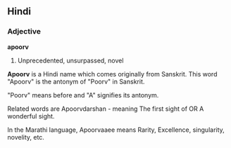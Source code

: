 ==Hindi==
===Adjective===
'''apoorv'''
# Unprecedented, unsurpassed, novel

'''Apoorv''' is a Hindi name which comes originally from Sanskrit. This word "Apoorv" is the antonym of "Poorv" in Sanskrit.

"Poorv" means before and "A" signifies its antonym. 

Related words are Apoorvdarshan - meaning The first sight of OR A wonderful sight.

In the Marathi language, Apoorvaaee means Rarity, Excellence, singularity, novelity, etc.